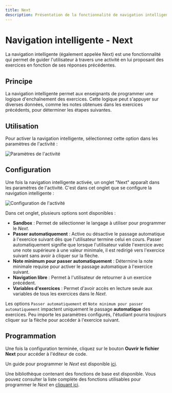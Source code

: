 ```yaml
---
title: Next
description: Présentation de la fonctionnalité de navigation intelligente (Next) dans PLaTon, expliquant son principe, sa configuration et comment programmer le parcours adaptatif des exercices.
---
```



# Navigation intelligente - Next

La navigation intelligente (également appelée Next) est une fonctionnalité qui permet de guider l'utilisateur à travers une activité
en lui proposant des exercices en fonction de ses réponses précédentes.

## Principe

La navigation intelligente permet aux enseignants de programmer une logique d'enchaînement des exercices.
Cette logique peut s'appuyer sur diverses données, comme les notes obtenues dans les exercices précédents, pour déterminer les étapes suivantes.

## Utilisation

Pour activer la navigation intelligente, sélectionnez cette option dans les paramètres de l'activité :

![Paramètres de l'activité](../../../../../public/screens/resources/activities/next/next-1.png)

## Configuration

Une fois la navigation intelligente activée, un onglet "Next" apparaît dans les paramètres de l'activité.
C'est dans cet onglet que se configure la navigation intelligente :

![Configuration de l'activité](../../../../../public/screens/resources/activities/next/next-2.png)

Dans cet onglet, plusieurs options sont disponibles :

- **Sandbox** : Permet de sélectionner le langage à utiliser pour programmer le *Next*.
- **Passer automatiquement** : Active ou désactive le passage automatique à l'exercice suivant dès que l'utilisateur termine celui en cours.
  Passer automatiquement signifie que lorsque l'utilisateur valide l'exercice avec une note supérieure à une valeur minimale, il est redirigé vers l'exercice suivant sans avoir à cliquer sur la flèche.
- **Note minimum pour passer automatiquement** : Détermine la note minimale requise pour activer le passage automatique à l'exercice suivant.
- **Navigation libre** : Permet à l'utilisateur de retourner à un exercice précédent.
- **Variables d'exercices** : Permet d'avoir accès en lecture seule aux variables de tous les exercices dans le *Next*.

<Callout type="info">Les options `Passer automatiquement` et `Note minimum pour passer automatiquement` impactent uniquement le passage **automatique** des exercices.
Peu importe les paramètres configurés, l'étudiant pourra toujours cliquer sur la flèche pour accéder à l'exercice suivant.</Callout>

## Programmation

Une fois la configuration terminée, cliquez sur le bouton **Ouvrir le fichier Next** pour accéder à l'éditeur de code.

Un guide pour programmer le *Next* est disponible [ici](/main/programing/activity/next-navigation/devnext).

<Callout type="info">Une bibliothèque contenant des fonctions de base est disponible.
Vous pouvez consulter la liste complète des fonctions utilisables pour programmer le *Next* en [cliquant ici](/main/programing/activity/next-navigation/nextlib).</Callout>
